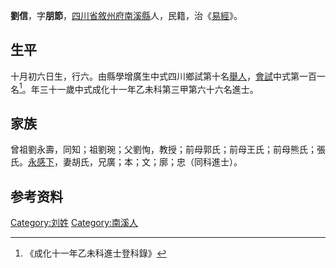 {{Otheruses|other=名为刘信的其他人物|刘信}}
{{明清人物信息框
| 姓名 = 劉信
| 原名 =
| 圖片名稱= 
| 圖片大小 =
| 圖片說明 = 
| 最高職務 =
| 國家 = 大明 
| 爵位 =
| 籍貫 = [[四川省|四川省]][[敘州府|敘州府]][[南溪縣|南溪縣]]
| 族裔 = 
| 旗籍 = 
| 字號 = 
| 諡號 =
| 出生日期 = 十月初六日
| 出生地點 =
| 逝世日期 = 
| 逝世地點 =
| 墓葬 =
| 配偶 = 胡氏
| 親屬 = 曾祖劉永壽，祖劉琬，父劉恂，前母郭氏；前母王氏；前母熊氏；張氏
| 出身 =
* 成化十一年乙未科進士
| 經歷 =
| 著作 =  
*
*
*
}}
'''劉信'''{{BD|1445年||1504年||}}，字'''朋節'''，[[四川省|四川省]][[敘州府|敘州府]][[南溪縣|南溪縣]]人，民籍，治《[[易經|易經]]》。

== 生平 ==
十月初六日生，行六。由縣學增廣生中式四川鄉試第十名[[舉人|舉人]]，[[會試|會試]]中式第一百一名<ref>《成化十一年乙未科進士登科錄》</ref>。年三十一歲中式成化十一年乙未科第三甲第六十六名進士。

== 家族 ==
曾祖劉永壽，同知；祖劉琬；父劉恂，教授；前母郭氏；前母王氏；前母熊氏；張氏。[[永感下|永感下]]，妻胡氏，兄廣；本；文；廓；忠（同科進士）。

== 参考资料 ==
{{reflist}}

{{成化十一年乙未科殿试金榜}}

{{Authority control}}

{{DEFAULTSORT:}}
[[Category:刘姓|Category:刘姓]]
[[Category:南溪人|Category:南溪人]]


{{明朝人物小作品}}